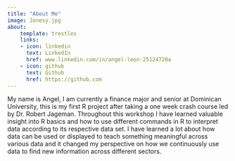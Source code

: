 ```yaml
---
title: "About Me"
image: Jonesy.jpg
about:
    template: trestles
    links:
    - icon: linkedin
      text: LinkedIn
      href: www.linkedin.com/in/angel-leon-25124720a
    - icon: github
      text: Github
      href: https://github.com
---
```


My name is Angel, I am currently a finance major and senior at Dominican University, this is my first R project after taking a one week crash course led by Dr. Robert Jageman. Throughout this workshop I have learned valuable insight into R basics and how to use different commands in R to interpret data according to its respective data set. I have learned a lot about how data can be used or displayed to teach something meaningful across various data and it changed my perspective on how we continuously use data to find new information across different sectors.\
